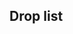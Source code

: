 ==Drop list==
{{Map/Drops
|regular = true
|no_legend = true
|filter_button = true
|nodes = A,C,D,E
|boss = E
|Akatsuki:A/{S:1.03%}, C/{S:1.00%}, D/{S:1.00%  A:0.36%}, E/{S:1.73%  A:1.92%}
|Akebono:A/{S:1.00%  A:0.73%}, C/{S:1.05%  A:0.63%}, D/{S:0.92%  A:0.45%}, E/{A:2.14%  B:1.22%}
|Arare:A/{S:0.17%}, C/{S:0.14%}, D/{S:0.90%}, E/{S:3.15%  A:1.58%}
|Arashio:D/{S:0.82%}, E/{S:3.64%  A:1.61%}
|Asashio:E/{S:1.70%}
|Ayanami:A/{S:1.02%  A:0.21%}, C/{S:0.97%  A:0.16%}, D/{S:1.13%  A:0.72%}, E/{S:1.67%  A:2.14%}
|Fumizuki:A/{S:0.98%  A:0.35%}, C/{S:1.01%  A:0.86%}, D/{S:0.58%  A:0.72%}, E/{A:0.68%  B:0.81%}
|Hatsuharu:A/{S:0.98%}, C/{S:0.99%}, D/{S:1.03%}, E/{S:1.70%  A:1.54%}
|Hatsushimo:A/{S:2.02%  A:0.83%}, C/{S:1.95%  A:0.86%}, D/{S:2.00%  A:0.63%}, E/{S:1.71%  A:2.59%  B:2.03%}
|Hatsuyuki:A/{S:2.95%  A:1.57%}, C/{S:2.95%  A:1.57%}, D/{S:2.82%  A:3.06%}, E/{S:2.59%  A:3.72%  B:0.68%}
|Hibiki:A/{S:2.07%  A:0.52%}, C/{S:1.96%  A:0.86%}, D/{S:1.81%  A:0.99%}, E/{S:1.76%  A:3.83%  B:0.81%}
|Ikazuchi:A/{S:0.94%}, C/{S:1.01%}, D/{S:0.99%  A:0.54%}, E/{S:1.68%  A:2.97%  B:1.90%}
|Inazuma:A/{S:2.00%  A:0.94%}, C/{S:1.89%  A:0.86%}, D/{S:2.21%  A:1.53%}, E/{S:1.75%  A:2.89%  B:2.03%}
|Isonami:A/{S:3.02%  A:1.57%}, C/{S:3.05%  A:1.81%}, D/{S:2.92%  A:2.97%}, E/{S:2.10%  A:3.38%  B:1.63%}
|Isuzu:D/{S:0.16%}, E/{S:0.33%}
|Jintsuu:A/{S:0.36%}, C/{S:0.35%}, D/{S:0.95%}, E/{S:1.60%  A:0.45%}
|Kagerou:E/{S:1.65%}
|Kasumi:A/{S:0.17%}, C/{S:0.15%}, D/{S:0.95%}, E/{S:3.11%  A:2.33%  B:0.41%}
|Kikuzuki:A/{S:1.00%  A:0.59%}, C/{S:1.04%  A:1.02%}, D/{S:0.48%  A:1.35%}, E/{A:0.19%  B:2.03%}
|Kisaragi:A/{S:2.07%  A:1.04%}, C/{S:2.00%  A:1.18%}, D/{S:1.86%  A:1.80%}, E/{S:1.79%  A:2.44%  B:2.17%}
|Kiso:D/{S:0.41%}, E/{S:1.75%}
|Kitakami:E/{S:0.97%}
|Kuma:E/{S:1.49%}
|Kuroshio:E/{S:1.73%}
|Michishio:D/{S:0.68%}, E/{S:3.60%  A:1.65%}
|Mikazuki:A/{S:1.03%  A:0.49%}, C/{S:1.01%  A:1.41%}, D/{S:0.20%  A:0.81%}, E/{B:2.17%}
|Miyuki:A/{S:2.99%  A:1.57%}, C/{S:2.98%  A:1.49%}, D/{S:3.47%  A:1.98%}, E/{S:2.46%  A:3.57%  B:0.95%}
|Mochizuki:A/{S:0.83%  A:0.80%}, C/{S:0.88%  A:0.94%}, D/{S:0.18%  A:1.17%}, E/{B:3.12%}
|Murakumo:E/{S:1.80%  A:1.76%}
|Murasame:A/{S:1.90%  A:0.87%}, C/{S:1.80%  A:0.47%}, D/{S:1.78%  A:0.36%}, E/{S:1.79%  A:3.12%  B:0.68%}
|Mutsuki:A/{S:0.99%  A:0.52%}, C/{S:1.03%  A:0.16%}, D/{S:1.12%  A:0.90%}, E/{S:1.75%  A:1.35%}
|Nagara:E/{S:0.34%}
|Nagatsuki:A/{S:1.00%  A:0.83%}, C/{S:1.01%  A:0.63%}, D/{S:0.36%  A:0.81%}, E/{A:0.38%  B:2.03%}
|Naka:A/{S:0.37%}, C/{S:0.35%}, D/{S:0.94%}, E/{S:1.80%  A:1.24%}
|Natori:D/{S:0.27%}, E/{S:0.69%}
|Nenohi:A/{S:1.04%}, C/{S:1.03%}, D/{S:0.95%}, E/{S:1.76%  A:3.87%  B:1.35%}
|Oboro:A/{S:0.92%  A:0.73%}, C/{S:1.00%  A:0.79%}, D/{S:1.09%  A:0.81%}, E/{S:0.38%  A:1.84%  B:0.95%}
|Ooshio:D/{S:0.59%}, E/{S:3.60%  A:1.73%}
|Samidare:A/{S:1.03%}, C/{S:1.02%}, D/{S:1.14%}, E/{S:1.78%  A:3.15%  B:1.76%}
|Satsuki:A/{S:0.98%  A:0.87%}, C/{S:1.01%  A:0.94%}, D/{S:0.52%  A:0.90%}, E/{A:0.56%  B:1.90%}
|Sazanami:A/{S:1.00%  A:0.73%}, C/{S:0.96%  A:0.55%}, D/{S:0.85%  A:0.63%}, E/{A:2.33%  B:1.76%}
|Sendai:D/{S:0.14%}, E/{S:1.75%  A:0.56%}
|Shigure:A/{S:1.82%  A:0.66%}, C/{S:1.80%  A:0.47%}, D/{S:1.81%  A:0.81%}, E/{S:1.79%  A:2.89%  B:1.76%}
|Shikinami:A/{S:2.02%  A:0.91%}, C/{S:2.03%  A:0.94%}, D/{S:1.98%  A:2.34%}, E/{S:2.93%  A:3.75%  B:1.22%}
|Shiranui:E/{S:1.72%}
|Shiratsuyu:E/{S:1.68%  A:1.01%}
|Shirayuki:A/{S:2.07%  A:0.87%}, C/{S:2.02%  A:0.55%}, D/{S:2.19%  A:1.62%}, E/{S:2.79%  A:3.68%  B:0.81%}
|Suzukaze:E/{S:1.69%}
|Tama:D/{S:0.52%}, E/{S:1.83%}
|Tatsuta:E/{S:3.30%  A:2.67%  B:1.63%}
|Tenryuu:A/{S:0.98%  A:0.77%}, C/{S:0.97%  A:0.55%}, D/{S:1.04%  A:0.72%}, E/{S:2.74%  A:3.12%  B:1.49%}
|Ushio:A/{S:0.98%  A:0.66%}, C/{S:1.02%  A:0.63%}, D/{S:1.03%  A:0.72%}, E/{A:1.13%  B:1.35%}
|Wakaba:A/{S:1.97%  A:0.56%}, C/{S:2.00%  A:1.10%}, D/{S:2.08%  A:0.45%}, E/{S:1.83%  A:3.46%  B:1.63%}
|Yura:D/{S:0.21%}, E/{S:0.68%}
|Yuudachi:A/{S:1.96%  A:0.80%}, C/{S:2.06%  A:1.02%}, D/{S:1.70%  A:0.81%}, E/{S:1.78%  A:3.12%  B:1.49%}
}}